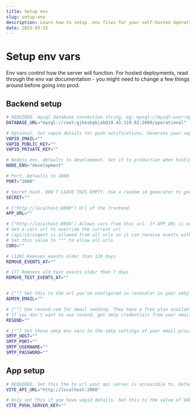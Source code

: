 ```yaml
---
title: Setup env
slug: setup-env
description: Learn how to setup .env files for your self-hosted Operational.co instance
date: 2025-03-15
---
```



# Setup env vars

Env vars control how the server will function. For hosted deployments, read through the env var documentation - you might need to change a few things around before going into prod.

## Backend setup

```bash
# REQUIRED. mysql database connection string, eg: mysql://mysql-user:mysql-password@host:port/db-name
DATABASE_URL="mysql://root:gjkesbgkjak@19.43.119.82:2000/operational" 

# Optional. Set vapid details for push notifications. Generate your vapid details from https://tools.reactpwa.com/vapid
VAPID_EMAIL=""
VAPID_PUBLIC_KEY=""
VAPID_PRIVATE_KEY=""

# Nodejs env, defaults to development. Set it to production when hosting online.
NODE_ENV="development"

# Port. Defaults to 2000
PORT="2000"

# Secret hash. DON'T LEAVE THIS EMPTY. Use a random id generator to generate a hash, eg: https://www.uuidgenerator.net/
SECRET=""

# ["http://localhost:8080"] Url of the frontend
APP_URL=""

# ["http://localhost:8080"] Allows cors from this url. If APP_URL is set, that will be used instead.
# Set a cors url to override the current url
# /api/v1/ingest is allowed from all urls so it can receive events without any cors issue.
# Set this value to "*" to allow all urls
CORS=""

# [120] Removes events older than 120 days
REMOVE_EVENTS_AT=""

# [7] Removes old test events older than 7 days
REMOVE_TEST_EVENTS_AT=""


# [""] Set this to the url you've configured in resend(or in your smtp email provider). If not set, emails will saved as txt files inside /backend/private
ADMIN_EMAIL=""

# [""] Use resend.com for email sending. They have a free plan available.
# If you don't want to use resend, get smtp credentials from your email provider and enter them(see smtp env vars below)
RESEND=""

# [""] Set these smtp env vars to the smtp settings of your email provider. For instance, here's resend's docs on smtp: https://resend.com/docs/send-with-smtp
SMTP_HOST=""
SMTP_PORT=""
SMTP_USERNAME=""
SMTP_PASSWORD=""
```

## App setup

```bash
# REQUIRED. Set this the to url your api server is accessible to. Defaults to http://localhost:2000
VITE_API_URL="http://localhost:2000"

# Only set this if you have vapid details. Set this to the value of VAPID_PUBLIC_KEY from your backend .env
VITE_PUSH_SERVER_KEY=""
```
